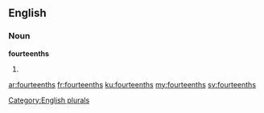==English==

===Noun===
'''fourteenths'''

# {{plural of|[[fourteenth]]}}

[[Category:English plurals]]

[[ar:fourteenths]]
[[fr:fourteenths]]
[[ku:fourteenths]]
[[my:fourteenths]]
[[sv:fourteenths]]